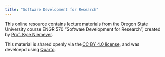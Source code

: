 ```yaml
---
title: "Software Development for Research"
---
```


This online resource contains lecture materials from the Oregon State University course ENGR 570 "Software Development for Research", created by [Prof. Kyle Niemeyer](https://niemeyer-research-group.github.io).

This material is shared openly via the [CC BY 4.0 license](https://creativecommons.org/licenses/by/4.0/), and was develoepd using [Quarto](https://quarto.org/docs/websites).
